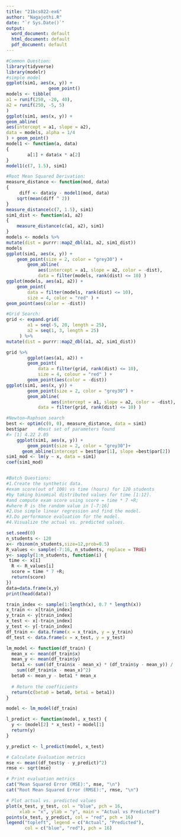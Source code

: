 ---
title: "21bcs022-ex6"
author: "Nagajothi.R"
date: "`r Sys.Date()`"
output:
  word_document: default
  html_document: default
  pdf_document: default
---

```{r }

#Common Question:
library(tidyverse)
library(modelr)
#simple model
ggplot(sim1, aes(x, y)) +
				geom_point()
models <- tibble(
a1 = runif(250, -20, 40),
a2 = runif(250, -5, 5)
)
ggplot(sim1, aes(x, y)) +
geom_abline(
aes(intercept = a1, slope = a2),
data = models, alpha = 1/4
) + geom_point()
model1 <- function(a, data) 
{ 
		a[1] + data$x * a[2] 
}
model1(c(7, 1.5), sim1)

#Root Mean Squared Derivation:
measure_distance <- function(mod, data) 
{
	 diff <- data$y - model1(mod, data) 
    sqrt(mean(diff ^ 2)) 
}   
measure_distance(c(7, 1.5), sim1)
sim1_dist <- function(a1, a2) 
{ 
	measure_distance(c(a1, a2), sim1) 
} 
models <- models %>% 
mutate(dist = purrr::map2_dbl(a1, a2, sim1_dist)) 
models 
ggplot(sim1, aes(x, y)) + 
	geom_point(size = 2, color = "grey30") + 
		geom_abline( 
			aes(intercept = a1, slope = a2, color = -dist),
			data = filter(models, rank(dist) <= 10) )
ggplot(models, aes(a1, a2)) + 
	geom_point( 
		data = filter(models, rank(dist) <= 10), 
		size = 4, color = "red" ) + 
geom_point(aes(color = -dist))

#Grid Search:
grid <- expand.grid( 
		a1 = seq(-5, 20, length = 25), 
		a2 = seq(1, 3, length = 25)
	 ) %>% 
mutate(dist = purrr::map2_dbl(a1, a2, sim1_dist))

grid %>% 
		ggplot(aes(a1, a2)) + 
		geom_point( 
			data = filter(grid, rank(dist) <= 10), 
			size = 4, colour = "red" ) + 
		geom_point(aes(color = -dist))
ggplot(sim1, aes(x, y)) + 
		geom_point(size = 2, color = "grey30") + 
		geom_abline( 
		         aes(intercept = a1, slope = a2, color = -dist), 
			data = filter(grid, rank(dist) <= 10) )

#Newton–Raphson search
best <- optim(c(0, 0), measure_distance, data = sim1) 
best$par	#best set of parameters found
#> [1] 4.22 2.05
	ggplot(sim1, aes(x, y)) + 
		geom_point(size = 2, color = "grey30")+
	  geom_abline(intercept = best$par[1], slope =best$par[2])
sim1_mod <- lm(y ~ x, data = sim1) 
coef(sim1_mod)


#Batch Questions:
#1.Create the synthetic data.
#exam score(out of 100) vs time (hours) for 120 students 
#by taking binomial distributed values for time [1:12].
#and compute exam score using score = time * 7 +R; 
#where R is the random value in [-7:16]
#2.Use simple linear regression and find the model.
#3.Do performance evaluation for the model.
#4.Visualize the actual vs. predicted values.

set.seed(0)
n_students <- 120
x<- rbinom(n_students,size=12,prob=0.5)
R_values <- sample(-7:16, n_students, replace = TRUE)
y<- sapply(1:n_students, function(i) {
 time <- x[i]
  R <- R_values[i]
  score = time * 7 +R; 
  return(score)
})
data=data.frame(x,y)
print(head(data))

train_index <- sample(1:length(x), 0.7 * length(x))
x_train <- x[train_index]
y_train <- y[train_index]
x_test <- x[-train_index]
y_test <- y[-train_index]
df_train <- data.frame(x = x_train, y = y_train)
df_test <- data.frame(x = x_test, y = y_test)

lm_model <- function(df_train) {
  mean_x <- mean(df_train$x)
  mean_y <- mean(df_train$y)
  beta1 <- sum((df_train$x - mean_x) * (df_train$y - mean_y)) / 
    sum((df_train$x - mean_x)^2)
  beta0 <- mean_y - beta1 * mean_x
  
  # Return the coefficients
  return(c(beta0 = beta0, beta1 = beta1))
}

model <- lm_model(df_train)

l_predict <- function(model, x_test) {
  y <- (model[2] * x_test) + model[1]
  return(y)
}

y_predict <- l_predict(model, x_test)

# Calculate Evaluation metrics
mse <- mean((df_test$y - y_predict)^2)
rmse <- sqrt(mse)

# Print evaluation metrics
cat("Mean Squared Error (MSE):", mse, "\n")
cat("Root Mean Squared Error (RMSE):", rmse, "\n")

# Plot actual vs. predicted values
plot(x_test, y_test, col = "blue", pch = 16, 
     xlab = "x", ylab = "y", main = "Actual vs Predicted")
points(x_test, y_predict, col = "red", pch = 16)
legend("topleft", legend = c("Actual", "Predicted"), 
       col = c("blue", "red"), pch = 16)






```
